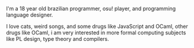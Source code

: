 I'm a 18 year old brazilian programmer, osu! player, and programming language designer.

I love cats, weird songs, and some drugs like JavaScript and OCaml, other drugs like OCaml, i am very interested in more formal computing subjects like PL design, type theory and compilers.
